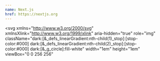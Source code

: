 ```yaml
---
name: Next.js
href: https://nextjs.org
---
```


<svg
  xmlns="http://www.w3.org/2000/svg"
  xmlnsXlink="http://www.w3.org/1999/xlink"
  aria-hidden="true"
  role="img"
  className="dark:[&_defs_linearGradient:nth-child(1)_stop]:[stop-color:#000] dark:[&_defs_linearGradient:nth-child(2)_stop]:[stop-color:#000] dark:[&_g_circle]:fill-white"
  width="1em"
  height="1em"
  viewBox="0 0 256 256"
>
  <defs>
    <linearGradient
      id="iconifyReact6"
      x1="55.633%"
      x2="83.228%"
      y1="56.385%"
      y2="96.08%"
    >
      <stop offset="0%" stop-color="#FFF"></stop>
      <stop offset="100%" stop-color="#FFF" stop-opacity="0"></stop>
    </linearGradient>
    <linearGradient
      id="iconifyReact7"
      x1="50%"
      x2="49.953%"
      y1="0%"
      y2="73.438%"
    >
      <stop offset="0%" stop-color="#FFF"></stop>
      <stop offset="100%" stop-color="#FFF" stop-opacity="0"></stop>
    </linearGradient>
    <circle id="iconifyReact8" cx="128" cy="128" r="128"></circle>
  </defs>
  <mask id="iconifyReact9" fill="#fff">
    <use href="#iconifyReact8"></use>
  </mask>
  <g mask="url(#iconifyReact9)">
    <circle cx="128" cy="128" r="128"></circle>
    <path
      fill="url(#iconifyReact6)"
      d="M212.634 224.028L98.335 76.8H76.8v102.357h17.228V98.68L199.11 234.446a128.433 128.433 0 0 0 13.524-10.418Z"
    ></path>
    <path
      fill="url(#iconifyReact7)"
      d="M163.556 76.8h17.067v102.4h-17.067z"
    ></path>
  </g>
</svg>
